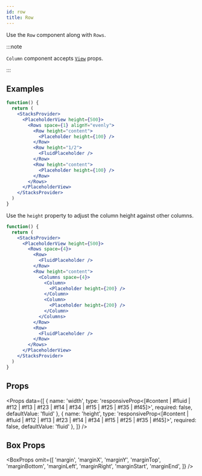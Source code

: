 ```yaml
---
id: row
title: Row
---
```



Use the `Row` component along with `Rows`.

:::note

`Column` component accepts [`View`](https://reactnative.dev/docs/view) props.

:::

## Examples

```jsx live
function() {
  return (
    <StacksProvider>
      <PlaceholderView height={500}>
        <Rows space={1} alignY="evenly">
          <Row height="content">
            <Placeholder height={100} />
          </Row>
          <Row height="1/2">
            <FluidPlaceholder />
          </Row>
          <Row height="content">
            <Placeholder height={100} />
          </Row>
        </Rows>
      </PlaceholderView>
    </StacksProvider>
  )
}
```

Use the `height` property to adjust the column height against other columns.

```jsx live
function() {
  return (
    <StacksProvider>
      <PlaceholderView height={500}>
        <Rows space={4}>
          <Row>
            <FluidPlaceholder />
          </Row>
          <Row height="content">
            <Columns space={4}>
              <Column>
                <Placeholder height={200} />
              </Column>
              <Column>
                <Placeholder height={200} />
              </Column>
            </Columns>
          </Row>
          <Row>
            <FluidPlaceholder />
          </Row>
        </Rows>
      </PlaceholderView>
    </StacksProvider>
  )
}

```

## Props

<Props
  data={[
    {
      name: 'width',
      type: 'responsiveProp<[#content | #fluid | #f12 | #f13 | #f23 | #f14 | #f34 | #f15 | #f25 | #f35 | #f45]>',
      required: false,
      defaultValue: 'fluid'
    },
    {
      name: 'height',
      type: 'responsiveProp<[#content | #fluid | #f12 | #f13 | #f23 | #f14 | #f34 | #f15 | #f25 | #f35 | #f45]>',
      required: false,
      defaultValue: 'fluid'
    },
  ]}
/>


## Box Props

<BoxProps omit={[
  'margin',
  'marginX',
  'marginY',
  'marginTop',
  'marginBottom',
  'marginLeft',
  'marginRight',
  'marginStart',
  'marginEnd',
]} />
